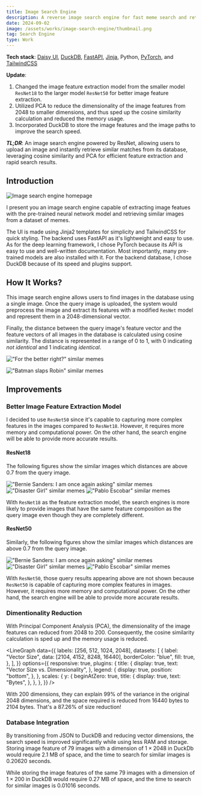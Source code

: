 ```yaml
---
title: Image Search Engine
description: A reverse image search engine for fast meme search and retrieval
date: 2024-09-02
image: /assets/works/image-search-engine/thumbnail.png
tag: Search Engine
type: Work
---
```


**Tech stack**: [Daisy UI](https://daisyui.com/), [DuckDB](https://duckdb.org/), [FastAPI](https://fastapi.tiangolo.com/), [Jinja](https://jinja.palletsprojects.com/), Python, [PyTorch](https://pytorch.org/), and [TailwindCSS](https://tailwindcss.com/)

**Update**:

1. Changed the image feature extraction model from the smaller model `ResNet18` to the larger model `ResNet50`
   for better image feature extraction.
2. Utilized PCA to reduce the dimensionality of the image features from $2048$ to smaller dimensions,
   and thus sped up the cosine similarity calculation and reduced the memory usage.
3. Incorporated DuckDB to store the image features and the image paths to improve the search speed.

**_TL;DR_**: An image search engine powered by ResNet, allowing users to upload an image and instantly
retrieve similar matches from its database, leveraging cosine similarity and PCA for efficient feature extraction and rapid search results.

## Introduction

![Image search engine homepage](/assets/works/image-search-engine/thumbnail.png "Image search engine homepage")

I present you an image search engine capable of extracting image featues
with the pre-trained neural network model and retrieving similar images from a dataset of memes.

The UI is made using Jinja2 templates for simplicity and TailwindCSS for quick styling.
The backend uses FastAPI as it's lightweight and easy to use.
As for the deep learning framework, I chose PyTorch because its API is easy to use and
well-written documentation. Most importantly, many pre-trained models are also installed with it.
For the backend database, I chose DuckDB because of its speed and plugins support.

## How It Works?

This image search engine allows users to find images in the database using a single image.
Once the query image is uploaded, the system would preprocess the image and extract its
features with a modified `ResNet` model and represent them in a $2048$-dimensional vector.

Finally, the distance between the query image's feature vector and the feature vectors of all images in the database
is calculated using cosine similarity. The distance is represented in a range of $0$ to $1$,
with $0$ indicating _not identical_ and $1$ indicating _identical_.

!["For the better right?" similar memes](/assets/works/image-search-engine/for-the-better-right.png)

!["Batman slaps Robin" similar memes](/assets/works/image-search-engine/batman-slaps-robin.png)

## Improvements

### Better Image Feature Extraction Model

I decided to use `ResNet50` since it's capable to capturing
more complex features in the images compared to `ResNet18`.
However, it requires more memory and computational power.
On the other hand, the search engine will be able
to provide more accurate results.

#### ResNet18

The following figures show the similar images which distances are above $0.7$ from the query image.

!["Bernie Sanders: I am once again asking" similar memes](/assets/works/image-search-engine/similar-bernie-resnet18.png)
!["Disaster Girl" similar memes](/assets/works/image-search-engine/similar-disaster-resnet18.png)
!["Pablo Escobar" similar memes](/assets/works/image-search-engine/similar-pablo-resnet18.png)

With `ResNet18` as the feature extraction model, the search engines is more likely to provide
images that have the same feature composition as the query image even though they are completely different.

#### ResNet50

Similarly, the following figures show the similar images which distances are above $0.7$ from the query image.

!["Bernie Sanders: I am once again asking" similar memes](/assets/works/image-search-engine/similar-bernie-resnet50.png)
!["Disaster Girl" similar memes](/assets/works/image-search-engine/similar-disaster-resnet50.png)
!["Pablo Escobar" similar memes](/assets/works/image-search-engine/similar-pablo-resnet50.png)

With `ResNet50`, those query results appearing above are not shown because `ResNet50`
is capable of capturing more complex features in images.
However, it requires more memory and computational power.
On the other hand, the search engine will be able
to provide more accurate results.

### Dimentionality Reduction

With Principal Component Analysis (PCA), the dimensionality of the image features can reduced from $2048$ to $200$.
Consequently, the cosine similarity calculation is sped up and the memory usage is reduced.

<LineGraph
  data={{
    labels: [256, 512, 1024, 2048],
    datasets: [
      {
        label: "Vector Size",
        data: [2104, 4152, 8248, 16440],
        borderColor: "blue",
        fill: true,
      },
    ],
  }}
  options={{
    responsive: true,
    plugins: {
      title: {
        display: true,
        text: "Vector Size vs. Dimensionality",
      },
      legend: {
        display: true,
        position: "bottom",
      },
    },
    scales: {
      y: {
        beginAtZero: true,
        title: {
          display: true,
          text: "Bytes",
        },
      },
    },
  }}
/>

With $200$ dimensions, they can explain $99\%$ of the variance
in the original $2048$ dimensions, and the space required is
reduced from $16440$ bytes to $2104$ bytes. That's a $87.26\%$ of size reduction!

### Database Integration

By transitioning from JSON to DuckDB and reducing vector dimensions, the search speed is improved significantly while using less RAM and storage.
Storing image feature of $79$ images with a dimension of $1 \times 2048$ in DuckDb would require $2.1$ MB of space,
and the time to search for similar images is $0.20620$ seconds.

While storing the image features of the same $79$ images with a dimension of $1 \times 200$ in DuckDB would require $0.27$ MB of space,
and the time to search for similar images is $0.01016$ seconds.
